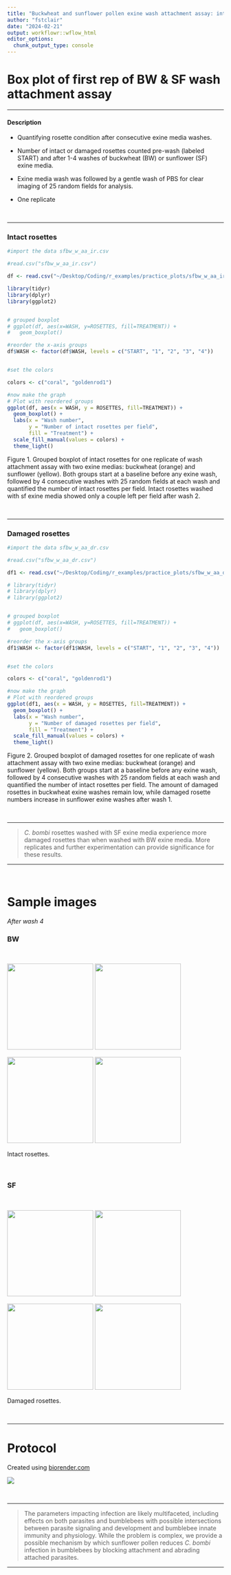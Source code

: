 ```yaml
---
title: "Buckwheat and sunflower pollen exine wash attachment assay: intact and damaged rosettes"
author: "fstclair"
date: "2024-02-21"
output: workflowr::wflow_html
editor_options:
  chunk_output_type: console
---
```


# Box plot of first rep of BW & SF wash attachment assay

---

#### Description

- Quantifying rosette condition after consecutive exine media washes.

- Number of intact or damaged rosettes counted pre-wash (labeled START) and after 1-4 washes of buckwheat (BW) or sunflower (SF) exine media.

- Exine media wash was followed by a gentle wash of PBS for clear imaging of 25 random fields for analysis. 

- One replicate

<br>

---

### Intact rosettes

```r

#import the data sfbw_w_aa_ir.csv

#read.csv("sfbw_w_aa_ir.csv")

df <- read.csv("~/Desktop/Coding/r_examples/practice_plots/sfbw_w_aa_ir.csv") #set data name

library(tidyr)
library(dplyr)
library(ggplot2)


# grouped boxplot
# ggplot(df, aes(x=WASH, y=ROSETTES, fill=TREATMENT)) +
#   geom_boxplot()

#reorder the x-axis groups
df$WASH <- factor(df$WASH, levels = c("START", "1", "2", "3", "4"))


#set the colors

colors <- c("coral", "goldenrod1")

#now make the graph
# Plot with reordered groups
ggplot(df, aes(x = WASH, y = ROSETTES, fill=TREATMENT)) +
  geom_boxplot() +
  labs(x = "Wash number",
       y = "Number of intact rosettes per field",
       fill = "Treatment") +
  scale_fill_manual(values = colors) +
  theme_light()

```

Figure 1. Grouped boxplot of intact rosettes for one replicate of wash attachment assay with two exine medias: buckwheat (orange) and sunflower (yellow). Both groups start at a baseline before any exine wash, followed by 4 consecutive washes with 25 random fields at each wash and quantified the number of intact rosettes per field. Intact rosettes washed with sf exine media showed only a couple left per field after wash 2.

<br>

---


### Damaged rosettes



```r

#import the data sfbw_w_aa_dr.csv

#read.csv("sfbw_w_aa_dr.csv")

df1 <- read.csv("~/Desktop/Coding/r_examples/practice_plots/sfbw_w_aa_dr.csv") #set data name

# library(tidyr)
# library(dplyr)
# library(ggplot2)


# grouped boxplot
# ggplot(df, aes(x=WASH, y=ROSETTES, fill=TREATMENT)) +
#   geom_boxplot()

#reorder the x-axis groups
df1$WASH <- factor(df1$WASH, levels = c("START", "1", "2", "3", "4"))


#set the colors

colors <- c("coral", "goldenrod1")

#now make the graph
# Plot with reordered groups
ggplot(df1, aes(x = WASH, y = ROSETTES, fill=TREATMENT)) +
  geom_boxplot() +
  labs(x = "Wash number",
       y = "Number of damaged rosettes per field",
       fill = "Treatment") +
  scale_fill_manual(values = colors) +
  theme_light()


```

Figure 2. Grouped boxplot of damaged rosettes for one replicate of wash attachment assay with two exine medias: buckwheat (orange) and sunflower (yellow). Both groups start at a baseline before any exine wash, followed by 4 consecutive washes with 25 random fields at each wash and quantified the number of intact rosettes per field. The amount of damaged rosettes in buckwheat exine washes remain low, while damaged rosette numbers increase in sunflower exine washes after wash 1.

<br>

---

> *C. bombi* rosettes washed with SF exine media experience more damaged rosettes than when washed with BW exine media. More replicates and further experimentation can provide significance for these results.

---

<br>


# Sample images

*After wash 4*

### BW

<br>


![](assets/bw1.png){ width=200px } ![](assets/bw2.png){ width=200px }

![](assets/bw3.png){ width=200px } ![](assets/bw4.png){ width=200px }

Intact rosettes.

<br>


### SF

<br>

![](assets/sf1.png){ width=200px } ![](assets/sf2.png){ width=200px }

![](assets/sf3.png){ width=200px } ![](assets/sf4.png){ width=200px }

Damaged rosettes.

<br>

---


# Protocol

Created using [biorender.com](https://www.biorender.com/)

![](assets/exwashattachassay.png)

<br>

---

> The parameters impacting infection are likely multifaceted, including effects on both parasites and bumblebees with possible intersections between parasite signaling and development and bumblebee innate immunity and physiology. While the problem is complex, we provide a possible mechanism by which sunflower pollen reduces *C. bombi* infection in bumblebees by blocking attachment and abrading attached parasites.

---

<br>
